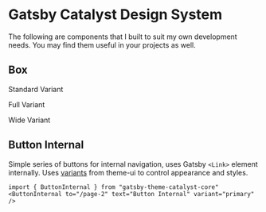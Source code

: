 
<SEO title="Gatsby Catalyst Design System" />

# Gatsby Catalyst Design System

The following are components that I built to suit my own development needs. You may find them useful in your projects as well.

## Box

<Box width="400px" height="400px" bgcolor="red">
  Standard Variant
</Box>

<Box variant="full">Full Variant</Box>

<Box variant="wide" bgcolor="pink">
  Wide Variant
</Box>

## Button Internal

Simple series of buttons for internal navigation, uses Gatsby `<Link>` element internally. Uses [variants](https://theme-ui.com/guides/variants) from theme-ui to control appearance and styles.

```
import { ButtonInternal } from "gatsby-theme-catalyst-core"
<ButtonInternal to="/page-2" text="Button Internal" variant="primary" />
```

<p><ButtonInternal to="/page-2" text="Primary" variant="primary" /></p>

<p><ButtonInternal to="/page-2" text="Secondary" variant="secondary" /></p>

<p><ButtonInternal to="/page-2" text="Large" variant="large" /></p>
